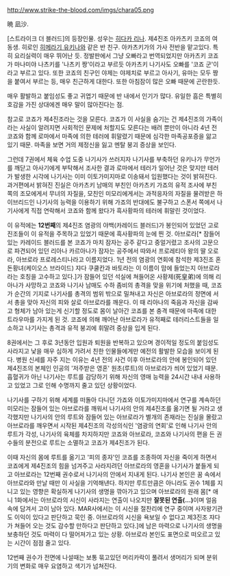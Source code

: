 http://www.strike-the-blood.com/imgs/chara05.png

暁 凪沙.

[스트라이크 더 블러드]의 등장인물. 성우는 [[히다카 리나]].
제4진조 아카츠키 코죠의 여동생. 히로인 [[히메라기 유키나]]와 같은 반 친구. 아카츠키가의 가사 전반을 맡고있다. 특히 요리실력이 매우 뛰어난 듯. 정발판에서 그냥 오빠라고 번역되었지만 아카츠키 코죠가 마나미야 나츠키를 '나츠키 짱'이라고 부르듯 아카츠키 나기사도 오빠를 '코죠 군'이라고 부르고 있다. 또한 코죠의 친구인 야제는 야제치로 부르고 아사기, 유마는 모두 짱을 붙여서 부르는 등, 매우 친근하게 대한다. 또한 아침잠이 많은 오빠 때문에 곤란한듯.

매우 활발하고 붙임성도 좋고 귀엽기 때문에 반 내에서 인기가 많다. 유일한 흠은 특별히 호감을 가진 상대에겐 매우 말이 많아진다는 점. 

참고로 코죠가 제4진조라는 것을 모른다. 코죠가 이 사실을 숨기는 건 제4진조의 가족이라는 사실이 알려지면 사회적인 문제에 처할지도 모른다는 배려 뿐만이 아니라 4년 전 코죠와 함께 로마에서 마족에 의한 테러에 휘말렸기 때문에 심각한 마족공포증을 앎고 있기 때문. 마족을 보면 거의 제정신을 잃고 멘탈 붕괴 증상을 보인다. 

그런데 7권에서 체육 수업 도중 나기사가 쓰러지자 나기사를 부축하던 유키나가 무언가를 깨닫고 아사기에게 부탁해서 조사한 결과 로마에서 테러가 일어난 것은 맞지만 테러가 발생한 시각에 나기사는 이미 이토가미지마로 이송돼서 입원했다는 것이 밝혀진다. 과거편에서 밝혀진 진실은 아카츠키 남매의 부친인 아카츠키 가죠의 유적 조사에 부친 쪽의 조모에게서 무녀의 자질을, 모친인 미모리에게서는 과적응자의 자질을 물려받은 하이브리드인 나기사의 능력을 이용하기 위해 가죠의 반대에도 불구하고 스폰서 쪽에서 나기사에게 직접 연락해서 코죠와 함께 왔다가 흑사황파의 테러에 휘말린 것이었다.

이 유적에는 '''12번째'''의 제4진조 염광의 야백(카레이드 블러드)가 봉인되어 있었던 고로 진조들이 이 유적을 주목하고 있었기 때문에 흑사황파의 눈에 띈 것. 아브로라[* 잠들어 있는 카레이드 블러드를 본 코죠가 마치 잠자는 공주 같다고 중얼거렸고 조사의 고문으로 파견되어 있던 리아나 카르아나가 잠자는 공주에서 따와서 프로레티아 왕의 딸 오로라, 아브로라 프로레스티나라고 이름지었다. 1년 전의 염광의 연회에 참석한 제3진조 혼돈황녀(케이오스 브라이드) 쟈다 쿠쿨칸과 바토라는 이 이름이 맘에 들었는지 아브로라라는 호칭을 고수하고 있다.]가 잠들어 있던 석실에 쳐들어온 사황제(死皇弟)에 의해 리아나가 사망하고 코죠와 나기사 남매도 수하 좀비의 총격을 맞을 위기에 처했을 때, 코죠가 순간의 기지로 나기사를 총격의 범위 밖으로 밀쳐내고 자신은 아브로라의 정면에 서서 총을 맞아 자신의 피와 살로 아브로라를 깨운다. 이 때 리아나의 죽음과 자신을 감싸고 형체가 남아 있는게 신기할 정도로 몸이 날아간 코죠를 본 충격 때문에 마족에 대한 트라우마를 가지게 된 것. 코죠에 의해 깨어난 아브로라가 유적째로 테러리스트들을 일소하고 나기사는 총격과 유적 붕괴에 휘말려 중상을 입게 된다.

8권에서는 그 후로 3년동안 입원과 퇴원을 반복하고 있으며 경이적일 정도의 붙임성도 사라지고 낯을 매우 심하게 가려서 친한 인물들에게만 예전의 활발한 모습을 보이게 된다. 병원 신세를 자주 지는 이유는 4년 전의 사건 이후 아브로라의 안에 봉인되어 있던 제4진조의 본체인 인공의 '저주받은 영혼' 원초(루트)의 아브로라가 씌어 있었기 때문. 흡혈귀가 아닌 나기사는 루트를 감당하기 위해 자신의 영매 능력을 24시간 내내 사용하고 있었고 그로 인해 수명까지 줄고 있던 상황이었다.

나기사를 구하기 위해 세계를 떠돌아 다니던 가죠와 이토가미지마에서 연구를 계속하던 미모리는 잠들어 있는 아브로라를 깨워서 나기사의 안의 제4진조를 옮기면 될 거라고 생각했지만 나기사의 안의 루트와 잠들어 있는 아브로라가 별개의 존재라는 진실을 몰랐고 아브로라를 깨우면서 시작된 제4진조의 각성의식인 '염광의 연회'로 인해 나기사 안의 루트가 각성, 나기사의 육체를 차지하지만 코죠와 아브로라, 코죠와 나기사의 편을 든 권수들의 분전으로 루트는 소멸하고 코죠가 제4진조가 된다.

이때 자신의 몸에 루트를 옮기고 '피의 종자'인 코죠를 조종하여 자신을 죽이게 하면서 코죠에게 제4진조의 힘을 넘겨주고 사라지려던 아브로라의 영혼을 나기사가 붙들게 되고 아브로라는 12번째 권수로서 나기사의 안에서 지내게 된다. 나기사 본인은 꿈 속에서 아브로라와 만날 때만 이 사실을 기억해낸다. 하지만 루트만큼은 아니라도 권수 1체를 지니고 있는 영향은 확실하게 나기사의 생명을 깎아가고 있으며 아브로라의 원래 몸[* 애니 1화에서는 아브로라의 시신이 사라지는 연출이 나오지만 '''잘못된 연출(...)'''이며 얼음 속에 담겨서 고이 남아 있다. MAR사에서는 이 시신을 절찬리에 연구 중이며 사자왕기관도 이익이 있다고 판단하고 묵인 중. 아브로라의 시신을 욕보일 수 없다고 제3진조 쟈다가 쳐들어 오는 것도 감수할 만하다고 판단하고 있다.]에 남은 마력으로 나기사의 생명을 보충하던 것도 마력이 다 떨어져가고 있는 상황. 아브로라 본인도 표면으로 떠오르고 있는 시간이 점점 줄고 있다.

12번째 권수가 전면에 나설때는 보통 묶고있던 머리카락이 풀려서 생머리가 되며 분위기의 변화로 매우 요염하고 색기가 넘쳐진다. 
